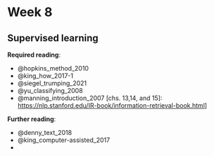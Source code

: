# Week 8

## Supervised learning

**Required reading**:

- @hopkins_method_2010
- @king_how_2017-1
- @siegel_trumping_2021
- @yu_classifying_2008
- @manning_introduction_2007 [chs. 13,14, and 15]: [https://nlp.stanford.edu/IR-book/information-retrieval-book.html](https://nlp.stanford.edu/IR-book/information-retrieval-book.html)]

**Further reading**:

- @denny_text_2018
- @king_computer-assisted_2017
- 